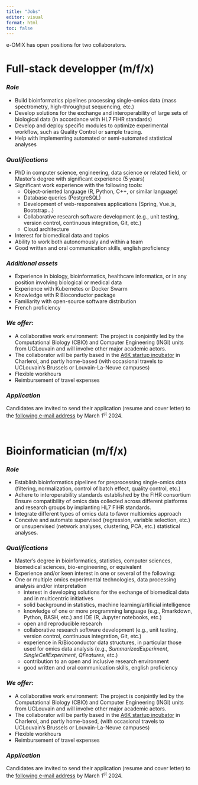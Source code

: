 ```yaml
---
title: "Jobs"
editor: visual
format: html
toc: false
---
```


e-OMIX has open positions for two collaborators.

# **Full-stack developper (m/f/x)**

### *Role*
-   Build bioinformatics pipelines processing single-omics data  (mass spectrometry, high-throughput sequencing, etc.)
-   Develop solutions for the exchange and interoperability of large sets of biological data (in accordance with HL7 FIHR standards)
-   Develop and deploy specific modules to optimize experimental workflow, such as Quality Control or sample tracing.
-   Help with implementing automated or semi-automated statistical analyses


### *Qualifications*
-   PhD in computer science, engineering, data science or related field, or Master's degree with significant experience (5 years)
-   Significant work experience with the following tools:
    -   Object-oriented language (R, Python, C++, or similar language)
    -   Database queries (PostgreSQL)
    -   Development of web-responsives applications (Spring, Vue.js, Bootstrap...)
    -   Collaborative research software development (e.g., unit testing, version control, continuous integration, Git, etc.)
    -   Cloud architecture
-   Interest for biomedical data and topics
-   Ability to work both autonomously and within a team
-   Good written and oral communication skills, english proficiency


### *Additional assets*
-   Experience in biology, bioinformatics, healthcare informatics, or in any position involving biological or medical data
-   Experience with Kubernetes or Docker Swarm
-   Knowledge with R Bioconductor package
-   Familiarity with open-source software distribution
-   French proficiency


### *We offer:*
-   A collaborative work environment: The project is conjointly led by the Computational Biology (CBIO) and Computer Engineering (INGI) units from UCLouvain and will involve other major academic actors.
-   The collaborator will be partly based in the [A6K startup incubator](https://www.a6k.be "A6K") in Charleroi, and partly home-based (with occasional travels to UCLouvain's Brussels or Louvain-La-Neuve campuses)
-   Flexible workhours
-   Reimbursement of travel expenses


### *Application*
Candidates are invited to send their application (resume and cover letter) to the [following e-mail address](mailto:contact@eomix.be) by March 1^st^ 2024.

\

# **Bioinformatician (m/f/x)**

### *Role*
-   Establish bioinformatics pipelines for preprocessing single-omics data (filtering, normalization, control of batch effect, quality control, etc.)
-   Adhere to interoperability standards established by the FIHR consortium
Ensure compatibility of omics data collected across different platforms and research groups by implanting HL7 FIHR standards.
-   Integrate different types of omics data to favor multiomics approach  
-   Conceive and automate supervised (regression, variable selection, etc.) or unsupervised (network analyses, clustering, PCA, etc.) statistical analyses.

### *Qualifications*
-   Master's degree in bioinformatics, statistics, computer sciences, biomedical sciences, bio-engineering, or equivalent
-   Experience and/or keen interest in one or several of the following:
-   One or multiple omics experimental technologies, data processing analysis and/or interpretation
    -   interest in developing solutions for the exchange of biomedical data and in multicentric initiatives
    -   solid background in statistics, machine learning/artificial intelligence
    -   knowledge of one or more programming language (e.g., Rmarkdown, Python, BASH, etc.) and IDE (R, Jupyter notebooks, etc.)
    -   open and reproducible research
    -   collaborative research software development (e.g., unit testing, version control, continuous integration, Git, etc.)
    -   experience in R/Bioconductor data structures, in particular those         used for omics data analysis (e.g., *SummarizedExperiment*,                 *SingleCellExperiment*, *QFeatures*, etc.)
    -   contribution to an open and inclusive research environment
    -   good written and oral communication skills, english proficiency

### *We offer:*
-   A collaborative work environment: The project is conjointly led by the Computational Biology (CBIO) and Computer Engineering (INGI) units from UCLouvain and will involve other major academic actors.
-   The collaborator will be partly based in the [A6K startup incubator](https://www.a6k.be "A6K") in Charleroi, and partly home-based, (with occasional travels to UCLouvain's Brussels or Louvain-La-Neuve campuses)
-   Flexible workhours
-   Reimbursement of travel expenses


### *Application*
Candidates are invited to send their application (resume and cover letter) to the [following e-mail address](mailto:contact@eomix.be) by March 1^st^ 2024.
